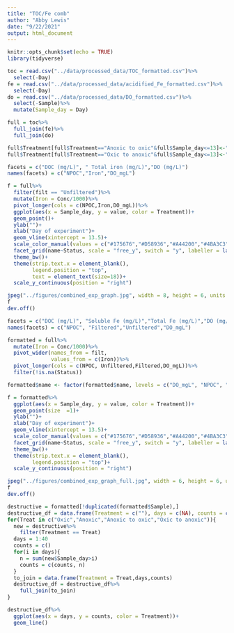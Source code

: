 ```yaml
---
title: "TOC/Fe comb"
author: "Abby Lewis"
date: "9/22/2021"
output: html_document
---
```


```r
knitr::opts_chunk$set(echo = TRUE)
library(tidyverse)
```

```r
toc = read.csv("../data/processed_data/TOC_formatted.csv")%>%
  select(-Day)
fe = read.csv("../data/processed_data/acidified_Fe_formatted.csv")%>%
  select(-Day)
do = read.csv("../data/processed_data/DO_formatted.csv")%>%
  select(-Sample)%>%
  mutate(Sample_day = Day)

full = toc%>%
  full_join(fe)%>%
  full_join(do)

full$Treatment[full$Treatment=="Anoxic to oxic"&full$Sample_day<=13]<-"Anoxic"
full$Treatment[full$Treatment=="Oxic to anoxic"&full$Sample_day<=13]<-"Oxic"

facets = c("DOC (mg/L)", " Total iron (mg/L)","DO (mg/L)")
names(facets) = c("NPOC","Iron","DO_mgL")

f = full%>%
  filter(filt == "Unfiltered")%>%
  mutate(Iron = Conc/1000)%>%
  pivot_longer(cols = c(NPOC,Iron,DO_mgL))%>%
  ggplot(aes(x = Sample_day, y = value, color = Treatment))+
  geom_point()+
  ylab("")+
  xlab("Day of experiment")+
  geom_vline(xintercept = 13.5)+
  scale_color_manual(values = c("#175676","#D58936","#A44200","#4BA3C3")) +
  facet_grid(name~Status, scale = "free_y", switch = "y", labeller = labeller(name = facets))+
  theme_bw()+
  theme(strip.text.x = element_blank(),
        legend.position = "top",
        text = element_text(size=18))+
  scale_y_continuous(position = "right")

jpeg("../figures/combined_exp_graph.jpg", width = 8, height = 6, units = "in",res = 300)
f
dev.off()

facets = c("DOC (mg/L)", "Soluble Fe (mg/L)","Total Fe (mg/L)","DO (mg/L)")
names(facets) = c("NPOC", "Filtered","Unfiltered","DO_mgL")

formatted = full%>%
  mutate(Iron = Conc/1000)%>%
  pivot_wider(names_from = filt,
              values_from = c(Iron))%>%
  pivot_longer(cols = c(NPOC, Unfiltered,Filtered,DO_mgL))%>%
  filter(!is.na(Status))

formatted$name <- factor(formatted$name, levels = c("DO_mgL", "NPOC", "Unfiltered", "Filtered"))

f = formatted%>%
  ggplot(aes(x = Sample_day, y = value, color = Treatment))+
  geom_point(size  =1)+
  ylab("")+
  xlab("Day of experiment")+
  geom_vline(xintercept = 13.5)+
  scale_color_manual(values = c("#175676","#D58936","#A44200","#4BA3C3")) +
  facet_grid(name~Status, scale = "free_y", switch = "y", labeller = labeller(name = facets))+
  theme_bw()+
  theme(strip.text.x = element_blank(),
        legend.position = "top")+
  scale_y_continuous(position = "right")

jpeg("../figures/combined_exp_graph_full.jpg", width = 6, height = 6, units = "in",res = 300)
f
dev.off()

destructive = formatted[!duplicated(formatted$Sample),]
destructive_df = data.frame(Treatment = c(""), days = c(NA), counts = c(NA))
for(Treat in c("Oxic","Anoxic","Anoxic to oxic","Oxic to anoxic")){
  new = destructive%>%
    filter(Treatment == Treat)
  days = 1:40
  counts = c()
  for(i in days){
    n = sum(new$Sample_day>i)
    counts = c(counts, n)
  }
  to_join = data.frame(Treatment = Treat,days,counts)
  destructive_df = destructive_df%>%
    full_join(to_join)
}

destructive_df%>%
  ggplot(aes(x = days, y = counts, color = Treatment))+
  geom_line()
```

